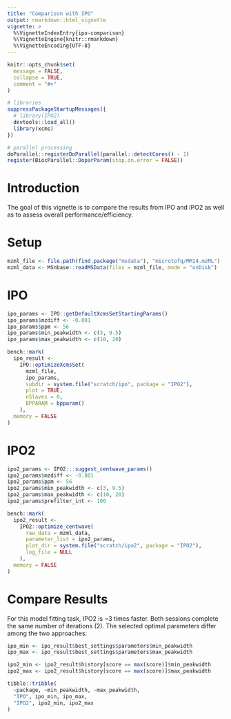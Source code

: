 ```yaml
---
title: "Comparison with IPO"
output: rmarkdown::html_vignette
vignette: >
  %\VignetteIndexEntry{ipo-comparison}
  %\VignetteEngine{knitr::rmarkdown}
  %\VignetteEncoding{UTF-8}
---
```


```r
knitr::opts_chunk$set(
  message = FALSE, 
  collapse = TRUE,
  comment = "#>"
)
```

```r
# libraries
suppressPackageStartupMessages({
  # library(IPO2)
  devtools::load_all()
  library(xcms)
})

# parallel processing
doParallel::registerDoParallel(parallel::detectCores() - 1)
register(BiocParallel::DoparParam(stop.on.error = FALSE))
```

# Introduction

The goal of this vignette is to compare the results from IPO and IPO2 as well as to assess overall performance/efficiency.

# Setup

```r
mzml_file <- file.path(find.package("msdata"), "microtofq/MM14.mzML")
mzml_data <- MSnbase::readMSData(files = mzml_file, mode = "onDisk")
```

# IPO 

```r
ipo_params <- IPO::getDefaultXcmsSetStartingParams()
ipo_params$mzdiff <- -0.001
ipo_params$ppm <- 56
ipo_params$min_peakwidth <- c(3, 9.5)
ipo_params$max_peakwidth <- c(10, 20)

bench::mark(
  ipo_result <- 
    IPO::optimizeXcmsSet(
      mzml_file, 
      ipo_params, 
      subdir = system.file("scratch/ipo", package = "IPO2"), 
      plot = TRUE, 
      nSlaves = 0, 
      BPPARAM = bpparam()
    ), 
  memory = FALSE
)
```

# IPO2

```r
ipo2_params <- IPO2:::suggest_centwave_params()
ipo2_params$mzdiff <- -0.001
ipo2_params$ppm <- 56
ipo2_params$min_peakwidth <- c(3, 9.5)
ipo2_params$max_peakwidth <- c(10, 20)
ipo2_params$prefilter_int <- 100

bench::mark(
  ipo2_result <- 
    IPO2::optimize_centwave(
      raw_data = mzml_data, 
      parameter_list = ipo2_params,
      plot_dir = system.file("scratch/ipo2", package = "IPO2"), 
      log_file = NULL
    ), 
  memory = FALSE
)
```

# Compare Results

For this model fitting task, IPO2 is ~3 times faster. Both sessions complete the same number of iterations (2). The selected optimal parameters differ among the two approaches: 

```r
ipo_min <- ipo_result$best_settings$parameters$min_peakwidth
ipo_max <- ipo_result$best_settings$parameters$max_peakwidth

ipo2_min <- ipo2_result$history[score == max(score)]$min_peakwidth
ipo2_max <- ipo2_result$history[score == max(score)]$max_peakwidth

tibble::tribble(
  ~package, ~min_peakwidth, ~max_peakwidth, 
  "IPO", ipo_min, ipo_max, 
  "IPO2", ipo2_min, ipo2_max
)
```

